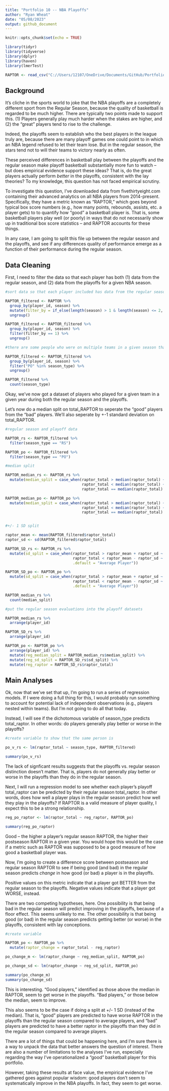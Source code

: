 ```yaml
---
title: "Portfolio 10 -- NBA Playoffs"
author: "Ryan Wheat"
date: "05/08/2023"
output: github_document
---
```


```r
knitr::opts_chunk$set(echo = TRUE)
```

```r
library(tidyr)
library(tidyverse)
library(dplyr)
library(haven)
library(lmerTest)
```

```r

RAPTOR <- read_csv("C://Users/12107/OneDrive/Documents/GitHub/Portfolios 2023/Portfolio12/modern_RAPTOR_by_team.csv")

```

## Background

It's cliche in the sports world to joke that the NBA playoffs are a completely different sport from the Regular Season, because the quality of basketball is regarded to be much higher. There are typically two points made to support this. (1) Players generally play much harder when the stakes are higher, and (2) the "great" players tend to rise to the challenge. 

Indeed, the playoffs seem to establish who the best players in the league truly are, because there are many playoff games one could point to in which an NBA legend refused to let their team lose. But in the regular season, the stars tend not to will their teams to victory nearly as often.

These perceived differences in basketball play between the playoffs and the regular season make playoff basketball substantially more fun to watch -- but does empirical evidence support these ideas? That is, do the great players actually perform *better* in the playoffs, consistent with the lay theories? To my knowledge, this question has not faced empirical scrutiny.

To investigate this question, I've downloaded data from fivethirtyeight.com containing their advanced analytics on all NBA players from 2014-present. Specifically, they have a metric known as "RAPTOR," which goes beyond typical box score numbers (e.g., how many points, rebounds, assists, etc. a player gets) to to quantify how "good" a basketball player is. That is, some basketball players play well (or poorly) in ways that do not necessarily show up in traditional box score statistics -- and RAPTOR accounts for these things.

In any case, I am going to split this file up between the regular season and the playoffs, and see if any differences quality of performance emerge as a function of their performance during the regular season.

## Data Cleaning

First, I need to filter the data so that each player has both (1) data from the regular season, and (2) data from the playoffs for a given NBA season.

```r

#sort data so that each player included has data from the regular season and playoffs for a given year

RAPTOR_filtered <- RAPTOR %>%
  group_by(player_id, season) %>%
  mutate(filter_by = if_else(length(season) > 1 & length(season) <= 2, 1, 0)) %>%
  ungroup()

RAPTOR_filtered <- RAPTOR_filtered %>%
  group_by(player_id, season) %>%
  filter(filter_by == 1) %>%
  ungroup()

#there are some people who were on multiple teams in a given season that did not make the playoffs. Let's filter those players out.

RAPTOR_filtered <- RAPTOR_filtered %>%
  group_by(player_id, season) %>%
  filter("PO" %in% season_type) %>%
  ungroup()

RAPTOR_filtered %>%
  count(season_type)

```

Okay, we've now got a dataset of players who played for a given team in a given year during both the regular season and the playoffs.

Let's now do a median split on total_RAPTOR to seperate the "good" players from the "bad" players. We'll also seperate by +-1 standard deviation on total_RAPTOR. 

```r

#regular season and playoff data

RAPTOR_rs <- RAPTOR_filtered %>%
  filter(season_type == "RS")

RAPTOR_po <- RAPTOR_filtered %>%
  filter(season_type == "PO")

#median split

RAPTOR_median_rs <- RAPTOR_rs %>%
  mutate(median_split = case_when(raptor_total > median(raptor_total) ~ "Good Player",
                                  raptor_total < median(raptor_total) ~ "Bad Player",
                                  raptor_total == median(raptor_total) ~ "Average Player"))

RAPTOR_median_po <- RAPTOR_po %>%
  mutate(median_split = case_when(raptor_total > median(raptor_total) ~ "Good Player",
                                  raptor_total < median(raptor_total) ~ "Bad Player",
                                  raptor_total == median(raptor_total) ~ "Average Player"))


#+/- 1 SD split

raptor_mean <- mean(RAPTOR_filtered$raptor_total)
raptor_sd <- sd(RAPTOR_filtered$raptor_total)

RAPTOR_SD_rs <- RAPTOR_rs %>%
  mutate(sd_split = case_when(raptor_total > raptor_mean + raptor_sd ~ "Good Player",
                              raptor_total < raptor_mean - raptor_sd ~ "Bad Player",
                              .default = "Average Player"))

RAPTOR_SD_po <- RAPTOR_po %>%
  mutate(sd_split = case_when(raptor_total > raptor_mean + raptor_sd ~ "Good Player",
                              raptor_total < raptor_mean - raptor_sd ~ "Bad Player",
                              .default = "Average Player"))

RAPTOR_median_rs %>%
  count(median_split)

#put the regular season evaluations into the playoff datasets

RAPTOR_median_rs %>%
  arrange(player_id)

RAPTOR_SD_rs %>%
  arrange(player_id)

RAPTOR_po <- RAPTOR_po %>%
  arrange(player_id) %>%
  mutate(reg_median_split = RAPTOR_median_rs$median_split) %>%
  mutate(reg_sd_split = RAPTOR_SD_rs$sd_split) %>%
  mutate(reg_raptor = RAPTOR_SD_rs$raptor_total)

```

## Main Analyses

Ok, now that we've set that up, I'm going to run a series of regression models. If I were doing a full thing for this, I would probably run something to account for potential lack of independent observations (e.g., players nested within teams). But I'm not going to do all that today.

Instead, I will see if the dichotomous variable of season_type predicts total_raptor. In other words: do players generally play better or worse in the playoffs?

```r

#create variable to show that the same person is 

po_v_rs <- lm(raptor_total ~ season_type, RAPTOR_filtered)

summary(po_v_rs)

```

The lack of signficant results suggests that the playoffs vs. regular season distinction doesn't matter. That is, players do not generally play better or worse in the playoffs than they do in the regular season.

Next, I will run a regression model to see whether each player's playoff total_raptor can be predicted by their regular season total_raptor. In other words, does how well a player plays in the regular season predict how well they play in the playoffs? If RAPTOR is a valid measure of player quality, I expect this to be a strong relationship.

```r

reg_po_raptor <- lm(raptor_total ~ reg_raptor, RAPTOR_po)

summary(reg_po_raptor)

```

Good -- the higher a player's regular season RAPTOR, the higher their postseason RAPTOR in a given year. You would hope this would be the case if a metric such as RAPTOR was supposed to be a good measure of how good a basketball player was.

Now, I'm going to create a difference score between postseason and regular season RAPTOR to see if being good (and bad) in the regular season predicts *change* in how good (or bad) a player is in the playoffs.

Positive values on this metric indicate that a player got BETTER from the regular season to the playoffs. Negative values indicate that a player got WORSE, instead.

There are two competing hypotheses, here. One possibility is that being bad in the regular season will predict improving in the playoffs, because of a floor effect. This seems unlikely to me. The other possibility is that being good (or bad) in the regular season predicts getting better (or worse) in the playoffs, consistent with lay conceptions.

```r

#create variable

RAPTOR_po <- RAPTOR_po %>%
  mutate(raptor_change = raptor_total - reg_raptor)

po_change_m <- lm(raptor_change ~ reg_median_split, RAPTOR_po)

po_change_sd <- lm(raptor_change ~ reg_sd_split, RAPTOR_po)

summary(po_change_m)
summary(po_change_sd)

```

This is interesting. "Good players," identified as those above the median in RAPTOR, seem to get worse in the playoffs. "Bad players," or those below the median, seem to improve.

This also seems to be the case if doing a split at +/- 1 SD (instead of the median). That is, "good" players are predicted to have worse RAPTOR in the playoffs than the regular season compared to average players, and "bad" players are predicted to have a better raptor in the playoffs than they did in the regular season compared to average players.

There are a lot of things that could be happening here, and I'm sure there is a way to unpack the data that better answers the question of interest. There are also a number of limitations to the analyses I've run, especially regarding the way I've operationalized a "good" basketball player for this portfolio.

However, taking these results at face value, the empirical evidence I've gathered goes against popular wisdom: good players don't seem to systematically improve in the NBA playoffs. In fact, they seem to get worse.
